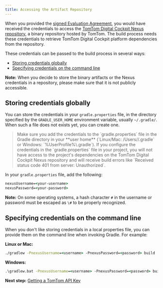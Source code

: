 ```yaml
---
title: Accessing the Artifact Repository
---
```


When you provided the
[signed Evaluation Agreement](https://developer.tomtom.com/tomtom-digital-cockpit/developers/getting-started/introduction),
you would have received the credentials to access the
[TomTom Digital Cockpit Nexus repository](https://repo.tomtom.com/#browse/browse:ivi:com%2Ftomtom%2Fivi%2Fplatform),
a binary repository hosted by TomTom. The build process needs these credentials to retrieve TomTom
Digital Cockpit platform dependencies from the repository.

These credentials can be passed to the build process in several ways:

- [Storing credentials globally](#storing-credentials-globally)
- [Specifying credentials on the command line](#specifying-credentials-on-the-command-line)

__Note:__ When you decide to store the binary artifacts or the Nexus credentials in a repository,
please make sure that it is not publicly accessible.

## Storing credentials globally

You can store the credentials in your `gradle.properties` file, in the directory specified by the
`GRADLE_USER_HOME` environment variable, usually `~/.gradle/`. When such a file does not exists yet,
you can create one.

<Blockquote type="warning" hasIcon>
    Make sure you add the credentials to the `gradle.properties` file in the Gradle directory in
    your **user home** (`Linux/Mac: /Users/<username>/.gradle` or Windows: `%UserProfile%\.gradle`).
    If you configure the credentials in the `gradle.properties` file in your project, you will 
    not have access to the project's dependencies on the TomTom Digital Cockpit Nexus repository 
    and will receive build errors like `Received status code 401 from server: Unauthorized`.
</Blockquote>

In your `gradle.properties` file, add the following:

```cmd
nexusUsername=<your-username>
nexusPassword=<your-password>
```

__Note:__ On some operating systems, a hash character `#` in the username or password must be
escaped as `\#` to be properly recognized.

## Specifying credentials on the command line

When you don't like storing credentials in a local properties file, you can provide them on the
command line when invoking Gradle. For example:

__Linux or Mac:__
```cmd
./gradlew -PnexusUsername=<username> -PnexusPassword=<password> build
```

__Windows:__
```cmd
.\gradlew.bat -PnexusUsername=<username> -PnexusPassword=<password> build
```

__Next step:__
[Getting a TomTom API Key](/tomtom-digital-cockpit/developers/getting-started/getting-a-tomtom-api-key)
